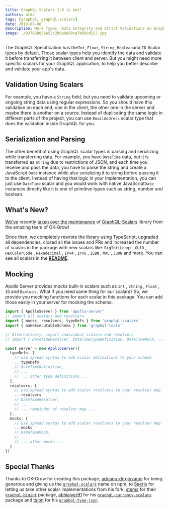 ```yaml
---
title: GraphQL Scalars 1.0 is out!
authors: arda
tags: [graphql, graphql-scalars]
date: 2019-08-08
description: More Types, Data Integrity and Strict Validations on GraphQL.
image: ./037668856e53c2b8a6e50ca7b886d157.jpg
---
```


The GraphQL Specification has the`Int`, `Float`, `String`, `Boolean`and `ID` Scalar types by
default. Those scalar types help you identify the data and validate it before transferring it
between client and server. But you might need more specific scalars for your GraphQL application, to
help you better describe and validate your app's data.

## Validation Using Scalars

For example, you have a `String` field, but you need to validate upcoming or ongoing string data
using regular expressions. So you should have this validation on each end; one in the client, the
other one in the server and maybe there is another on a source. Instead of duplicating the same
logic in different parts of the project, you can use `EmailAddress` scalar type that does the
validation inside GraphQL for you.

## Serialization and Parsing

The other benefit of using GraphQL scalar types is parsing and serializing while transferring data.
For example, you have `DateTime` data, but it is transferred as `String` due to restrictions of
JSON, and each time you receive and pass the data, you have to parse the string and create a
JavaScript `Date` instance while also serializing it to string before passing it to the client.
Instead of having that logic in your implementation, you can just use `DateTime` scalar and you
would work with native JavaScript`Date` instances directly like it is one of primitive types such as
string, number and boolean.

## What's New?

[We've](/) recently [taken over the maintenance](/blog/taking-over-merge-graphql-schemas) of
[GraphQL-Scalars](https://graphql-scalars.dev) library from the amazing team of OK-Grow!

Since then, we completely rewrote the library using TypeScript, upgraded all dependencies, closed
all the issues and PRs and increased the number of scalars in the package with new scalars like:
`BigInt(Long)` , `GUID` , `HexColorCode` , `Hexadecimal` , `IPv4` , `IPv6` , `ISBN` , `MAC` , `JSON`
and more. You can see all scalars in the
[**README**](https://graphql-scalars.dev/docs/introduction).

## Mocking

Apollo Server provides mocks built-in scalars such as `Int` , `String` , `Float` , `ID` and
`Boolean` . What if you need same thing for our scalars? So, we provide you mocking functions for
each scalar in this package. You can add those easily in your server for mocking the schema.

```typescript
import { ApolloServer } from 'apollo-server'
// import all scalars and resolvers
import { mocks, resolvers, typeDefs } from 'graphql-scalars'
import { makeExecutableSchema } from 'graphql-tools'

// Alternatively, import individual scalars and resolvers
// import { DateTimeResolver, DateTimeTypeDefinition, DateTimeMock, ... } from "graphql-scalars"

const server = new ApolloServer({
  typeDefs: [
    // use spread syntax to add scalar definitions to your schema
    ...typeDefs
    // DateTimeDefinition,
    // ...
    // ... other type definitions ...
  ],
  resolvers: {
    // use spread syntax to add scalar resolvers to your resolver map
    ...resolvers
    // DateTimeResolver,
    // ...
    // ... remainder of resolver map ...
  },
  mocks: {
    // use spread syntax to add scalar resolvers to your resolver map
    ...mocks
    // DateTimeMock,
    // ...
    // ... other mocks ...
  }
})
```

## Special Thanks

Thanks to OK-Grow for creating this package,
[adriano-di-giovanni](https://github.com/adriano-di-giovanni) for being generous and giving us the
[`graphql-scalars`](https://npmjs.com/package/graphql-scalars) name on npm, to
[Saeris](https://github.com/Saeris) for letting us take other scalar implementations from his fork,
[stems](https://github.com/stems) for their
[`graphql-bigint`](https://github.com/stems/graphql-bigint) package,
[abhiaiyer91](https://github.com/abhiaiyer91) for his
[`graphql-currency-scalars`](https://github.com/abhiaiyer91/graphql-currency-scalars) package and
[taion](https://github.com/taion) for his
[`graphql-type-json`](https://github.com/taion/graphql-type-json).
